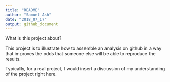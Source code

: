 ```yaml
---
title: "README"
author: "Samuel Ash"
date: "2018_07_17"
output: github_document
---
```


What is this project about?

This project is to illustrate how to assemble an analysis on github in a way that improves the odds that someone else will be able to reproduce the results.

Typically, for a real project, I would insert a discussion of my understanding of the project right here.